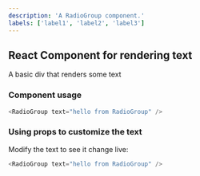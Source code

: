 ```yaml
---
description: 'A RadioGroup component.'
labels: ['label1', 'label2', 'label3']
---
```



## React Component for rendering text

A basic div that renders some text

### Component usage
```js
<RadioGroup text="hello from RadioGroup" />
```

### Using props to customize the text

Modify the text to see it change live:
```js live
<RadioGroup text="hello from RadioGroup" />
```
